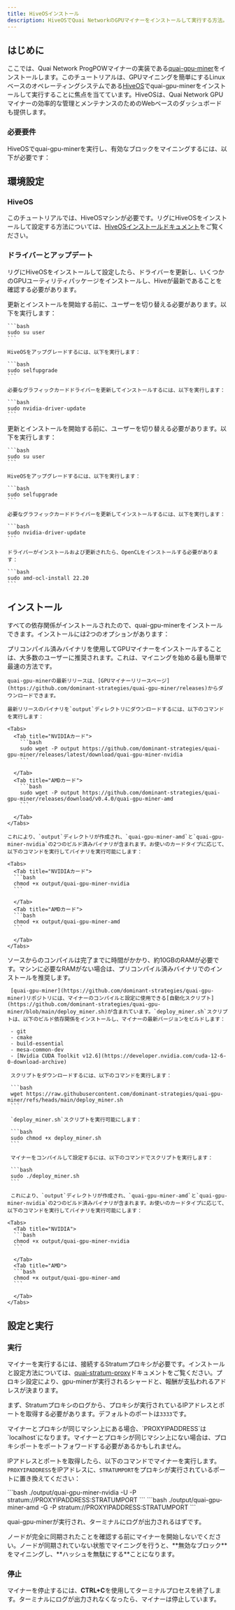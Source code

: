 ```yaml
---
title: HiveOSインストール
description: HiveOSでQuai NetworkのGPUマイナーをインストールして実行する方法。
---
```


## はじめに

ここでは、Quai Network ProgPOWマイナーの実装である[quai-gpu-miner](https://github.com/dominant-strategies/quai-gpu-miner)をインストールします。このチュートリアルは、GPUマイニングを簡単にするLinuxベースのオペレーティングシステムである[HiveOS](https://hiveon.com/os/)でquai-gpu-minerをインストールして実行することに焦点を当てています。HiveOSは、Quai Network GPUマイナーの効率的な管理とメンテナンスのためのWebベースのダッシュボードも提供します。

### 必要要件

HiveOSでquai-gpu-minerを実行し、有効なブロックをマイニングするには、以下が必要です：

<CardGroup cols={3}>
	<Card
		title='同期済みのgo-quaiノード'
		href='/guides/client/node'
		icon='computer'
	/>
	<Card
		title='設定済みのStratumプロキシ'
		href='/guides/client/stratum'
		icon='router'
	/>
	<Card
		title='HiveOSマシン'
		icon='hive'
	/>
	<Card
		title='AMDまたはNVIDIA GPU'
		icon='microchip'
	/>
	<Card
		title='4GB以上のRAM'
		icon='usb-drive'
	/>
</CardGroup>

## 環境設定

### HiveOS

このチュートリアルでは、HiveOSマシンが必要です。リグにHiveOSをインストールして設定する方法については、[HiveOSインストールドキュメント](https://hiveon.com/install/)をご覧ください。

### ドライバーとアップデート

リグにHiveOSをインストールして設定したら、ドライバーを更新し、いくつかのGPUユーティリティパッケージをインストールし、Hiveが最新であることを確認する必要があります。

<Tabs>
  <Tab title="CUDAドライバー">
    更新とインストールを開始する前に、ユーザーを切り替える必要があります。以下を実行します：

    ```bash
    sudo su user
    ```

    HiveOSをアップグレードするには、以下を実行します：

    ```bash
    sudo selfupgrade
    ```

    必要なグラフィックカードドライバーを更新してインストールするには、以下を実行します：

    ```bash
    sudo nvidia-driver-update
    ```

  </Tab>
  <Tab title="OpenCLドライバー">
    更新とインストールを開始する前に、ユーザーを切り替える必要があります。以下を実行します：

    ```bash
    sudo su user
    ```

    HiveOSをアップグレードするには、以下を実行します：

    ```bash
    sudo selfupgrade
    ```

    必要なグラフィックカードドライバーを更新してインストールするには、以下を実行します：

    ```bash
    sudo nvidia-driver-update
    ```

    ドライバーがインストールおよび更新されたら、OpenCLをインストールする必要があります：

    ```bash
    sudo amd-ocl-install 22.20
    ```

  </Tab>
</Tabs>

## インストール

すべての依存関係がインストールされたので、quai-gpu-minerをインストールできます。インストールには2つのオプションがあります：

<Tabs>
  <Tab title="プリコンパイル済みバイナリ">
    <Tip>
      プリコンパイル済みバイナリを使用してGPUマイナーをインストールすることは、大多数のユーザーに推奨されます。これは、マイニングを始める最も簡単で最速の方法です。
    </Tip>

    quai-gpu-minerの最新リリースは、[GPUマイナーリリースページ](https://github.com/dominant-strategies/quai-gpu-miner/releases)からダウンロードできます。

    最新リリースのバイナリを`output`ディレクトリにダウンロードするには、以下のコマンドを実行します：

    <Tabs>
      <Tab title="NVIDIAカード">
        ```bash
        sudo wget -P output https://github.com/dominant-strategies/quai-gpu-miner/releases/latest/download/quai-gpu-miner-nvidia
        ```

      </Tab>
      <Tab title="AMDカード">
        ```bash
        sudo wget -P output https://github.com/dominant-strategies/quai-gpu-miner/releases/download/v0.4.0/quai-gpu-miner-amd
        ```

      </Tab>
    </Tabs>

    これにより、`output`ディレクトリが作成され、`quai-gpu-miner-amd`と`quai-gpu-miner-nvidia`の2つのビルド済みバイナリが含まれます。お使いのカードタイプに応じて、以下のコマンドを実行してバイナリを実行可能にします：

    <Tabs>
      <Tab title="NVIDIAカード">
      ```bash
      chmod +x output/quai-gpu-miner-nvidia
      ```

      </Tab>
      <Tab title="AMDカード">
      ```bash
      chmod +x output/quai-gpu-miner-amd
      ```

      </Tab>
    </Tabs>

  </Tab>
  <Tab title="ソースからコンパイル">
    <Warning>
      ソースからのコンパイルは完了までに時間がかかり、約10GBのRAMが必要です。マシンに必要なRAMがない場合は、プリコンパイル済みバイナリでのインストールを推奨します。
    </Warning>

     [quai-gpu-miner](https://github.com/dominant-strategies/quai-gpu-miner)リポジトリには、マイナーのコンパイルと設定に使用できる[自動化スクリプト](https://github.com/dominant-strategies/quai-gpu-miner/blob/main/deploy_miner.sh)が含まれています。`deploy_miner.sh`スクリプトは、以下のビルド依存関係をインストールし、マイナーの最新バージョンをビルドします：

     - git
     - cmake
     - build-essential
     - mesa-common-dev
     - [Nvidia CUDA Toolkit v12.6](https://developer.nvidia.com/cuda-12-6-0-download-archive)

     スクリプトをダウンロードするには、以下のコマンドを実行します：

     ```bash
     wget https://raw.githubusercontent.com/dominant-strategies/quai-gpu-miner/refs/heads/main/deploy_miner.sh
     ```

     `deploy_miner.sh`スクリプトを実行可能にします：

     ```bash
     sudo chmod +x deploy_miner.sh
     ```

     マイナーをコンパイルして設定するには、以下のコマンドでスクリプトを実行します：

     ```bash
     sudo ./deploy_miner.sh
     ```

     これにより、`output`ディレクトリが作成され、`quai-gpu-miner-amd`と`quai-gpu-miner-nvidia`の2つのビルド済みバイナリが含まれます。お使いのカードタイプに応じて、以下のコマンドを実行してバイナリを実行可能にします：

    <Tabs>
      <Tab title="NVIDIA">
      ```bash
      chmod +x output/quai-gpu-miner-nvidia
      ```

      </Tab>
      <Tab title="AMD">
      ```bash
      chmod +x output/quai-gpu-miner-amd
      ```

      </Tab>
    </Tabs>

  </Tab>
</Tabs>

## 設定と実行

### 実行

マイナーを実行するには、接続するStratumプロキシが必要です。インストールと設定方法については、[quai-stratum-proxy](/guides/client/stratum)ドキュメントをご覧ください。プロキシ設定により、gpu-minerが実行されるシャードと、報酬が支払われるアドレスが決まります。

まず、Stratumプロキシのログから、プロキシが実行されているIPアドレスとポートを取得する必要があります。デフォルトのポートは`3333`です。

<Note>
	マイナーとプロキシが同じマシン上にある場合、`PROXYIPADDRESS`は`localhost`になります。マイナーとプロキシが同じマシン上にない場合は、プロキシポートをポートフォワードする必要があるかもしれません。
</Note>

IPアドレスとポートを取得したら、以下のコマンドでマイナーを実行します。`PROXYIPADDRESS`をIPアドレスに、`STRATUMPORT`をプロキシが実行されているポートに置き換えてください：

<Tabs>
  <Tab title="NVIDIA">
  ```bash
  ./output/quai-gpu-miner-nvidia -U -P stratum://PROXYIPADDRESS:STRATUMPORT
  ```

  </Tab>
  <Tab title="AMD">
  ```bash
  ./output/quai-gpu-miner-amd -G -P stratum://PROXYIPADDRESS:STRATUMPORT
  ```
  
  </Tab>
</Tabs>

quai-gpu-minerが実行され、ターミナルにログが出力されるはずです。

<Warning>
	ノードが完全に同期されたことを確認する前にマイナーを開始しないでください。ノードが同期されていない状態でマイニングを行うと、**無効なブロック**をマイニングし、**ハッシュを無駄にする**ことになります。
</Warning>

### 停止

マイナーを停止するには、**CTRL+C**を使用してターミナルプロセスを終了します。ターミナルにログが出力されなくなったら、マイナーは停止しています。